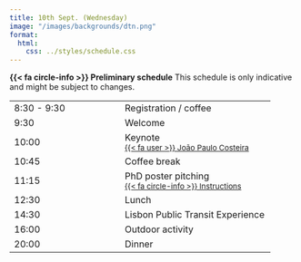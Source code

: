 ```yaml
---
title: 10th Sept. (Wednesday)
image: "/images/backgrounds/dtn.png"
format:
  html:
    css: ../styles/schedule.css
---
```

<div class="alert alert-info">
  <strong>{{< fa circle-info >}} Preliminary schedule</strong> This schedule is only indicative and might be subject to changes.
</div>

::: {.schedule-forum}
| |  |
| --- | ---- |
| 8:30 - 9:30 | <span class="event-outline-blue"></span> Registration / coffee    |
| 9:30        | <span class="event-outline-blue"></span> Welcome                   |
| 10:00       | <span class="event-filled-green"></span> Keynote   <br/> <small>[{{< fa user >}} João Paulo Costeira](/speakers/jcosteira.html)</small>     |
| 10:45       | <span class="event-outline-blue"></span> Coffee break              |
| 11:15       | <span class="event-filled-orange size-2"></span> PhD poster pitching  <br/><small>[{{< fa circle-info >}}  Instructions](/forum/pitches.html)</small> |
| 12:30       | <span class="event-outline-blue"></span> Lunch                     |
| 14:30       | <span class="event-filled-blue size-2"></span> Lisbon Public Transit Experience                | 
| 16:00       | <span class="event-filled-blue size-2"></span> Outdoor activity                 | 
| 20:00       | <span class="event-filled-red size-3"></span> Dinner |   
:::